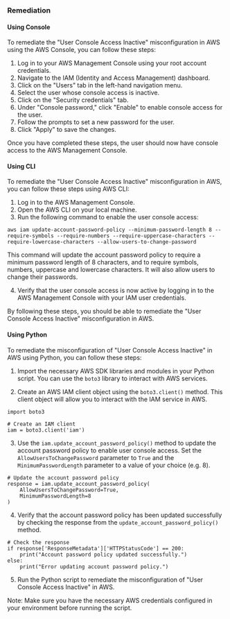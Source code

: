 ### Remediation

#### Using Console

To remediate the "User Console Access Inactive" misconfiguration in AWS using the AWS Console, you can follow these steps:

1. Log in to your AWS Management Console using your root account credentials.
2. Navigate to the IAM (Identity and Access Management) dashboard.
3. Click on the "Users" tab in the left-hand navigation menu.
4. Select the user whose console access is inactive.
5. Click on the "Security credentials" tab.
6. Under "Console password," click "Enable" to enable console access for the user.
7. Follow the prompts to set a new password for the user.
8. Click "Apply" to save the changes.

Once you have completed these steps, the user should now have console access to the AWS Management Console.

#### Using CLI

To remediate the "User Console Access Inactive" misconfiguration in AWS, you can follow these steps using AWS CLI:

1. Log in to the AWS Management Console.
2. Open the AWS CLI on your local machine.
3. Run the following command to enable the user console access:

```
aws iam update-account-password-policy --minimum-password-length 8 --require-symbols --require-numbers --require-uppercase-characters --require-lowercase-characters --allow-users-to-change-password
```

This command will update the account password policy to require a minimum password length of 8 characters, and to require symbols, numbers, uppercase and lowercase characters. It will also allow users to change their passwords.

4. Verify that the user console access is now active by logging in to the AWS Management Console with your IAM user credentials.

By following these steps, you should be able to remediate the "User Console Access Inactive" misconfiguration in AWS.

#### Using Python

To remediate the misconfiguration of "User Console Access Inactive" in AWS using Python, you can follow these steps:

1. Import the necessary AWS SDK libraries and modules in your Python script. You can use the `boto3` library to interact with AWS services.

2. Create an AWS IAM client object using the `boto3.client()` method. This client object will allow you to interact with the IAM service in AWS.

```
import boto3

# Create an IAM client
iam = boto3.client('iam')
```

3. Use the `iam.update_account_password_policy()` method to update the account password policy to enable user console access. Set the `AllowUsersToChangePassword` parameter to `True` and the `MinimumPasswordLength` parameter to a value of your choice (e.g. 8).

```
# Update the account password policy
response = iam.update_account_password_policy(
    AllowUsersToChangePassword=True,
    MinimumPasswordLength=8
)
```

4. Verify that the account password policy has been updated successfully by checking the response from the `update_account_password_policy()` method.

```
# Check the response
if response['ResponseMetadata']['HTTPStatusCode'] == 200:
    print("Account password policy updated successfully.")
else:
    print("Error updating account password policy.")
```

5. Run the Python script to remediate the misconfiguration of "User Console Access Inactive" in AWS.

Note: Make sure you have the necessary AWS credentials configured in your environment before running the script.

